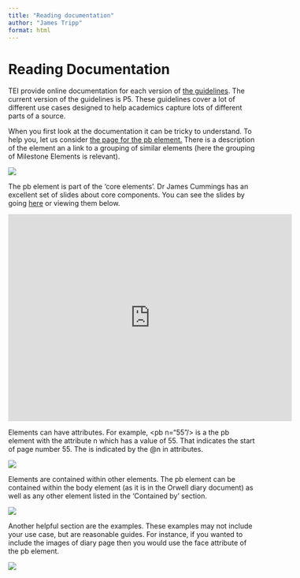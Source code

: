 ```yaml
---
title: "Reading documentation"
author: "James Tripp"
format: html
---
```


# Reading Documentation

TEI provide online documentation for each version of [the guidelines](https://www.tei-c.org/release/doc/tei-p5-doc/en/html/index.html). The current version of the guidelines is P5. These guidelines cover a lot of different use cases designed to help academics capture lots of different parts of a source.

When you first look at the documentation it can be tricky to understand. To help you, let us consider [the page for the pb element.](https://www.tei-c.org/release/doc/tei-p5-doc/en/html/ref-pb.html) There is a description of the element an a link to a grouping of similar elements (here the grouping of Milestone Elements is relevant).

![](images/paste-B57B779E.png)

The pb element is part of the 'core elements'. Dr James Cummings has an excellent set of slides about core components. You can see the slides by going [here](https://slides.com/jamescummings/teistructure-core) or viewing them below.

```{=html}
<iframe src="https://slides.com/jamescummings/teistructure-core/embed" width="576" height="420" title="TEI Structure and Basic Core Components" scrolling="no" frameborder="0" webkitallowfullscreen mozallowfullscreen allowfullscreen>

</iframe>
```
Elements can have attributes. For example, \<pb n="55"/\> is a the pb element with the attribute n which has a value of 55. That indicates the start of page number 55. The is indicated by the @n in attributes.

![](images/paste-1F33002A.png)

Elements are contained within other elements. The pb element can be contained within the body element (as it is in the Orwell diary document) as well as any other element listed in the 'Contained by' section.

![](images/paste-CBBCE165.png)

Another helpful section are the examples. These examples may not include your use case, but are reasonable guides. For instance, if you wanted to include the images of diary page then you would use the face attribute of the pb element.

![](images/paste-3E537ADB.png)
